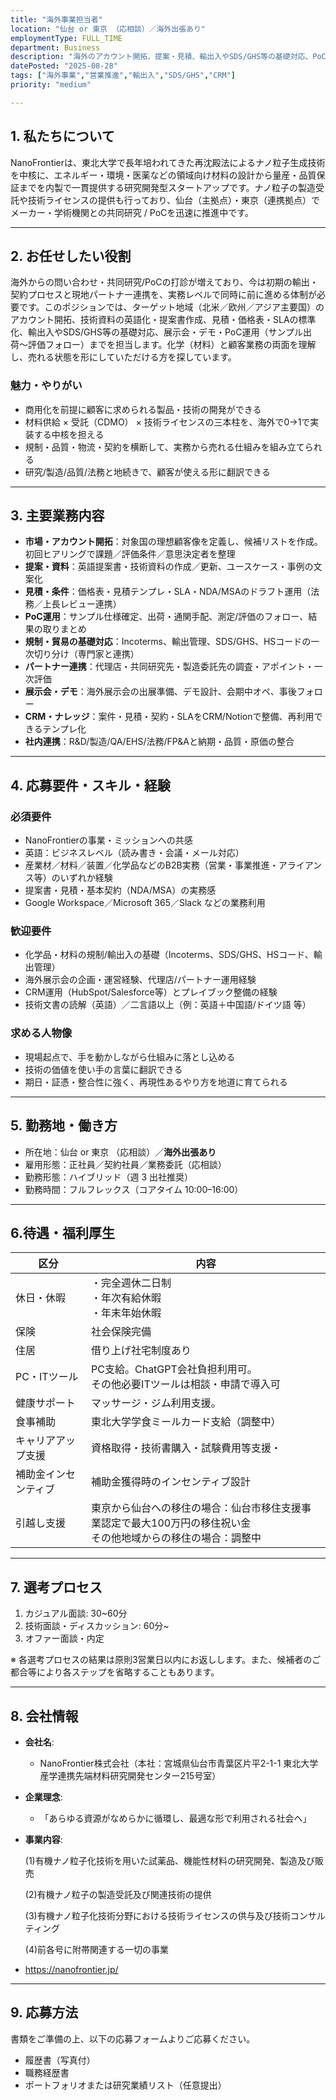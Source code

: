 ```yaml
---
title: "海外事業担当者"
location: "仙台 or 東京 （応相談）／海外出張あり"
employmentType: FULL_TIME
department: Business
description: "海外のアカウント開拓、提案・見積、輸出入やSDS/GHS等の基礎対応、PoC運用を推進。"
datePosted: "2025-08-28"
tags: ["海外事業","営業推進","輸出入","SDS/GHS","CRM"]
priority: "medium"

---
```



## 1. 私たちについて

NanoFrontierは、東北大学で長年培われてきた再沈殿法によるナノ粒子生成技術を中核に、エネルギー・環境・医薬などの領域向け材料の設計から量産・品質保証までを内製で一貫提供する研究開発型スタートアップです。ナノ粒子の製造受託や技術ライセンスの提供も行っており、仙台（主拠点）・東京（連携拠点）でメーカー・学術機関との共同研究 / PoCを迅速に推進中です。

---

## 2. **お任せしたい役割**

海外からの問い合わせ・共同研究/PoCの打診が増えており、今は初期の輸出・契約プロセスと現地パートナー連携を、実務レベルで同時に前に進める体制が必要です。このポジションでは、ターゲット地域（北米／欧州／アジア主要国）のアカウント開拓、技術資料の英語化・提案書作成、見積・価格表・SLAの標準化、輸出入やSDS/GHS等の基礎対応、展示会・デモ・PoC運用（サンプル出荷〜評価フォロー）までを担当します。化学（材料）と顧客業務の両面を理解し、売れる状態を形にしていただける方を探しています。

### 魅力・やりがい

- 商用化を前提に顧客に求められる製品・技術の開発ができる
- 材料供給 × 受託（CDMO） × 技術ライセンスの三本柱を、海外で0→1で実装する中核を担える
- 規制・品質・物流・契約を横断して、実務から売れる仕組みを組み立てられる
- 研究/製造/品質/法務と地続きで、顧客が使える形に翻訳できる

---

## 3. 主要業務内容

- **市場・アカウント開拓**：対象国の理想顧客像を定義し、候補リストを作成。初回ヒアリングで課題／評価条件／意思決定者を整理
- **提案・資料**：英語提案書・技術資料の作成／更新、ユースケース・事例の文案化
- **見積・条件**：価格表・見積テンプレ・SLA・NDA/MSAのドラフト運用（法務／上長レビュー連携）
- **PoC運用**：サンプル仕様確定、出荷・通関手配、測定/評価のフォロー、結果の取りまとめ
- **規制・貿易の基礎対応**：Incoterms、輸出管理、SDS/GHS、HSコードの一次切り分け（専門家と連携）
- **パートナー連携**：代理店・共同研究先・製造委託先の調査・アポイント・一次評価
- **展示会・デモ**：海外展示会の出展準備、デモ設計、会期中オペ、事後フォロー
- **CRM・ナレッジ**：案件・見積・契約・SLAをCRM/Notionで整備、再利用できるテンプレ化
- **社内連携**：R&D/製造/QA/EHS/法務/FP&Aと納期・品質・原価の整合

---

## 4. 応募要件・スキル・経験

### 必須要件

- NanoFrontierの事業・ミッションへの共感
- 英語：ビジネスレベル（読み書き・会議・メール対応）
- 産業材／材料／装置／化学品などのB2B実務（営業・事業推進・アライアンス等）のいずれか経験
- 提案書・見積・基本契約（NDA/MSA）の実務感
- Google Workspace／Microsoft 365／Slack などの業務利用

### 歓迎要件

- 化学品・材料の規制/輸出入の基礎（Incoterms、SDS/GHS、HSコード、輸出管理）
- 海外展示会の企画・運営経験、代理店/パートナー運用経験
- CRM運用（HubSpot/Salesforce等）とプレイブック整備の経験
- 技術文書の読解（英語）／二言語以上（例：英語＋中国語/ドイツ語 等）

### 求める人物像

- 現場起点で、手を動かしながら仕組みに落とし込める
- 技術の価値を使い手の言葉に翻訳できる
- 期日・証憑・整合性に強く、再現性あるやり方を地道に育てられる

---

## 5. 勤務地・働き方

- 所在地：仙台 or 東京 （応相談）／**海外出張あり**
- 雇用形態：正社員／契約社員／業務委託（応相談）
- 勤務形態：ハイブリッド（週 3 出社推奨）
- 勤務時間：フルフレックス（コアタイム 10:00–16:00）

---

## 6.待遇・福利厚生

| 区分 | 内容 |
| --- | --- |
| 休日・休暇 | ・完全週休二日制<br/>・年次有給休暇<br/>・年末年始休暇 |
| 保険 | 社会保険完備 |
| 住居 | 借り上げ社宅制度あり |
| PC・ITツール | PC支給。ChatGPT会社負担利用可。<br/>その他必要ITツールは相談・申請で導入可 |
| 健康サポート | マッサージ・ジム利用支援。 |
| 食事補助 | 東北大学学食ミールカード支給（調整中） |
| キャリアアップ支援 | 資格取得・技術書購入・試験費用等支援・ |
| 補助金インセンティブ | 補助金獲得時のインセンティブ設計 |
| 引越し支援 | 東京から仙台への移住の場合：仙台市移住支援事業認定で最大100万円の移住祝い金<br/>その他地域からの移住の場合：調整中 |

---

## 7. 選考プロセス

1. カジュアル面談: 30~60分
2. 技術面談・ディスカッション: 60分~
3. オファー面談・内定

※ 各選考プロセスの結果は原則3営業日以内にお返しします。また、候補者のご都合等により各ステップを省略することもあります。

---

## 8. 会社情報

- **会社名**:
    - NanoFrontier株式会社（本社：宮城県仙台市青葉区片平2-1-1 東北大学産学連携先端材料研究開発センター215号室）
- **企業理念**:
    - 「あらゆる資源がなめらかに循環し、最適な形で利用される社会へ」
- **事業内容**:
    
    (1)有機ナノ粒子化技術を用いた試薬品、機能性材料の研究開発、製造及び販売
    
    (2)有機ナノ粒子の製造受託及び関連技術の提供
    
    (3)有機ナノ粒子化技術分野における技術ライセンスの供与及び技術コンサルティング
    
    (4)前各号に附帯関連する一切の事業
    
- https://nanofrontier.jp/

---

## 9. 応募方法

書類をご準備の上、以下の応募フォームよりご応募ください。

- 履歴書（写真付）
- 職務経歴書
- ポートフォリオまたは研究業績リスト（任意提出）


